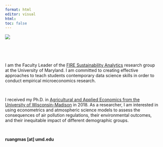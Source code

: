 ---
format: html
editor: visual
html:
toc: false
---

::: grid
::: g-col-6
![](images/garden_portrait.png)
:::

::: g-col-6
 

 

I am the Faculty Leader of the [FIRE Sustainability Analytics](https://www.fire.umd.edu/sa) research group at the University of Maryland. I am committed to creating effective approaches to teach students contemporary data science skills in order to conduct empirical microeconomics research.

 

I received my Ph.D. in [Agricultural and Applied Economics from the University of Wisconsin-Madison](https://aae.wisc.edu/) in 2018. As a researcher, I am interested in using econometrics and atmospheric science models to assess the consequences of air pollution regulations, their environmental outcomes, and their inequitable impact of different demographic groups.

 

**ruangmas \[at\] umd.edu**
:::
:::
